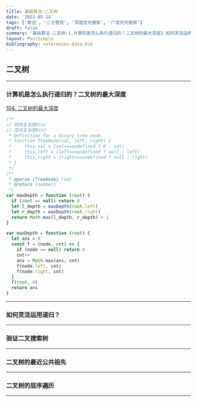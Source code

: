 ```yaml
---
title: 基础算法-二叉树
date: '2023-05-24'
tags: ['算法', '二分查找', '深度优先搜索', '广度优先搜索']
draft: false
summary: '基础算法-二叉树:1.计算机是怎么执行递归的？二叉树的最大深度2.如何灵活运用递归？3.验证二叉搜索树4.二叉树的最近公共祖先5.二叉树的层序遍历'
layout: PostSimple
bibliography: references-data.bib
---
```


## 二叉树

---

### 计算机是怎么执行递归的？二叉树的最大深度

[104. 二叉树的最大深度](https://leetcode.cn/problems/maximum-depth-of-binary-tree/)

```js
/**
// 时间复杂度O(n)
// 空间复杂度O(n)
 * Definition for a binary tree node.
 * function TreeNode(val, left, right) {
 *     this.val = (val===undefined ? 0 : val)
 *     this.left = (left===undefined ? null : left)
 *     this.right = (right===undefined ? null : right)
 * }
 */
/**
 * @param {TreeNode} root
 * @return {number}
 */
var maxDepth = function (root) {
  if (root == null) return 0
  let l_depth = maxDepth(root.left)
  let r_depth = maxDepth(root.right)
  return Math.max(l_depth, r_depth) + 1
}

var maxDepth = function (root) {
  let ans = 0
  const f = (node, cnt) => {
    if (node == null) return 0
    cnt++
    ans = Math.max(ans, cnt)
    f(node.left, cnt)
    f(node.right, cnt)
  }
  f(root, 0)
  return ans
}
```

---

### 如何灵活运用递归？

---

### 验证二叉搜索树

---

### 二叉树的最近公共祖先

---

### 二叉树的层序遍历

---

